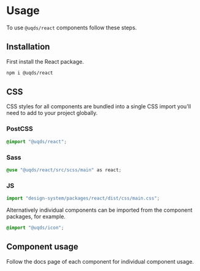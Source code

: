 
<Meta title="Usage" />

# Usage

To use `@uqds/react` components follow these steps.

## Installation

First install the React package.

```bash
npm i @uqds/react
```

## CSS

CSS styles for all components are bundled into a single CSS import you'll need to add to your
project globally.

### PostCSS

```css
@import "@uqds/react";
```

### Sass

```css
@use "@uqds/react/src/scss/main" as react;
```

### JS

```js
import "design-system/packages/react/dist/css/main.css";
```

Alternatively individual components can be imported from the component packages, for example.

```css
@import "@uqds/icon";
```

## Component usage

Follow the docs page of each component for individual component usage.